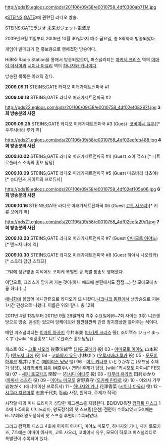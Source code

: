 http://pds19.egloos.com/pds/201106/09/58/e0010758_4df0300ab7114.jpg

《[[STEINS;GATE]]》에 관련된 라디오 방송.

STEINS;GATEラジオ 未来ガジェット電波局

2009년 9월 11일부터 2009년 10월 30일까지 매주 금요일, 총 8회까지 방송되었다.

게임이 발매되기 전 홍보용으로 행해졌던 방송이다.

HiBiKi Radio Station을 통해서 방송되었으며, 퍼스널리티는 [[마키세 크리스]] 역의 [[이마이 아사미]]와 [[시이나 마유리]] 역의 [[하나자와 카나]]이다.

방송된 목록은 아래와 같다.

'''2009.09.11''' STEINS;GATE 라디오 미래가제트전파국 #1

'''2009.09.18''' STEINS;GATE 라디오 미래가제트전파국 #2

http://pds22.egloos.com/pds/201106/09/58/e0010758_4df02ef08297f.jpg
'''3회 방송분의 사진'''

'''2009.09.25''' STEINS;GATE 라디오 미래가제트전파국 #3 (Guest :[[코바야시 유우]])[* 우루시바라 루카 역]

http://pds21.egloos.com/pds/201106/09/58/e0010758_4df02eefeb488.jpg
'''4회 방송분의 사진'''

'''2009.10.02''' STEINS;GATE 라디오 미래가제트전파국 #4 (Guest 조이 맥스) [* 니트로플러스 소속의 홍보 담당]

'''2009.10.09''' STEINS;GATE 라디오 미래가제트전파국 #5 (Guest 마츠바라 타츠야) [* 슈타인즈 게이트의 프로듀서]

http://pds18.egloos.com/pds/201106/09/58/e0010758_4df02ef105e06.jpg
'''6회 방송분의 사진'''

'''2009.10.16''' STEINS;GATE 라디오 미래가제트전파국 #6 (Guest [[고토 사오리]])[* 키류 모에카 역]

http://pds21.egloos.com/pds/201106/09/58/e0010758_4df02eefa29c1.jpg
'''7회 방송분의 사진'''

'''2009.10.23''' STEINS;GATE 라디오 미래가제트전파국 #7 (Guest [[야마모토 아야노]])[* 텐노지 나에 역]

'''2009.10.30''' STEINS;GATE 라디오 미래가제트전파국 #8 (Guest 하야시 나오타카) [* 스토리 담당 스태프]


그밖에 정규방송 이외에도 코미케 특별편 등 특별 방송도 행해졌다.


여담으로, 크리스가 망가져 가는 것이(아니 애초에 본편에서도 점점....) 참 모에모에☆큥 하다.(...)


[[애니화]]에 힘입어 애니관련으로 라디오가 또 나왔다.[[니코니코 동화]]에서 생방송으로 기본 1시간 편성으로 나왔다. 이름은 위와 같다. 총 12회


2011년 4월 13일부터 2011년 9월 28일까지 격주 수요일에(6~7회 사이는 3주) 니코생방으로 방송. 음성만 있으며 앙케이트와 잠깐잠깐씩 관련 정지영상만 틀어주는 식이다.

메인 퍼스널리티는 [[이마이 아사미]] 今井麻美 ([[마키세 크리스]] 役), 조이맥스 ジョイまっくす ([wiki:"최광홍보" 니트로플러스 홍보담당])

게스트
02 - [[고토 사오리]] 後藤沙緒里 ([[키류 모에카]] 役)
03 - [[야마모토 아야노]] 山本彩乃 ([[텐노지 나에]] 役)
04 - [[코바야시 유우]] 小林ゆう ([[우루시바라 루카]] 役)
05 - [[모모이 하루코]] 桃井はるこ ([[페이리스 냥냥]] 役)
06 - [[이토 카나코]] いとうかなこ (오프닝 주제가 담당), [[사카키바라 유이]] 榊原ゆい (엔딩 주제가 담당, [wiki:"키시모토 아야세" FES] 役)
07 - [[세키 토모카즈]] 関智一 ([[하시다 이타루]] 役)
08 - [[타무라 유카리]] 田村ゆかり ([[아마네 스즈하]] 役)
09 - [[미야노 마모루]] 宮野真守 ([[오카베 린타로]] 役)
10 - 이와사 가쿠 岩佐がく (애니메이션 프로듀서)
11 - [[하나자와 카나]] 花澤香菜 ([[시이나 마유리]] 役)
12 - [[시쿠라 치요마루]] 志倉千代丸 ([[5pb]] 사장, 원작자, 주제가 작곡)

시작할 때의 미니 드라마가 상당한 개그센스를 자랑한다. BD/DVD특전 [[컴팩트 디스크]] 1호에 1~5회의 미니드라마, 왕도정식의 핫 스프링(온천) 전편이 수록되었고 5호에는 6~12회와 왕도정식의 핫 스프링 후편이 수록되었다.

그리고 컴팩트 디스크 4호에 이마이 아사미, 미야노 마모루, 하나자와 카나, 세키 토모카즈, 7호에는 이마이 아사미, 고토 사오리, 코바야시 유우, 모모이 하루코 퍼스널리티로 특별편이 수록되어 있다.
